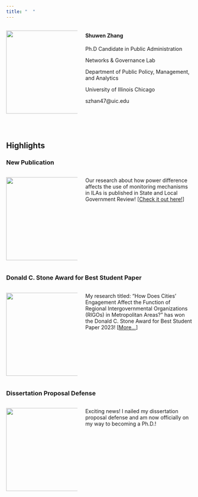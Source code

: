```yaml
---
title: "  "
---
```


::: columns
::: {.column width="40%"}
![](ProfilePhoto.JPG){width="225"}
:::

::: {.column width="60%"}
#### **Shuwen Zhang**

<div>

Ph.D Candidate in Public Administration

Networks & Governance Lab

Department of Public Policy, Management, and Analytics

University of Illinois Chicago

szhan47\@uic.edu

</div>
:::
:::

\

## Highlights

### <i class="bi bi-megaphone"></i> New Publication

::: columns
::: {.column width="40%"}
![](Image/slgb_56_1.largecover.png){fig-align="center" width="225"}
:::

::: {.column width="60%"}
Our research about how power difference affects the use of monitoring mechanisms in ILAs is published in State and Local Government Review! \[[Check it out here!](https://doi.org/10.1177/0160323X231208958)\]
:::
:::

### <i class="bi bi-megaphone"></i> Donald C. Stone Award for Best Student Paper

::: columns
::: {.column width="40%"}
![](Image/788AFB6E-152E-44B4-932D-140DDE45E05B_1_105_c.jpeg){fig-align="center" width="225"}
:::

::: {.column width="60%"}
My research titled: “How Does Cities’ Engagement Affect the Function of Regional Intergovernmental Organizations (RIGOs) in Metropolitan Areas?” has won the Donald C. Stone Award for Best Student Paper 2023! \[[More...](https://siam-aspa.net/2023/04/26/annual-siam-awards-at-aspa-2023/)\]
:::
:::

### <i class="bi bi-megaphone"></i> Dissertation Proposal Defense

::: columns
::: {.column width="40%"}
![](Image/Proposal.jpg){fig-align="center" width="225"}
:::

::: {.column width="60%"}
Exciting news! I nailed my dissertation proposal defense and am now officially on my way to becoming a Ph.D.!
:::
:::
